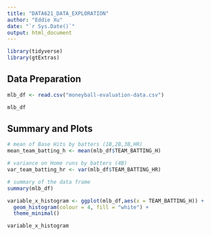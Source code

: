```yaml
---
title: "DATA621_DATA_EXPLORATION"
author: "Eddie Xu"
date: "`r Sys.Date()`"
output: html_document
---
```


```r
library(tidyverse)
library(gtExtras)
```

## Data Preparation

```r
mlb_df <- read.csv("moneyball-evaluation-data.csv")

mlb_df
```

## Summary and Plots
```r
# mean of Base Hits by batters (1B,2B,3B,HR)
mean_team_batting_h <- mean(mlb_df$TEAM_BATTING_H)

# variance on Home runs by batters (4B)
var_team_batting_hr <- var(mlb_df$TEAM_BATTING_HR)

# summary of the data frame
summary(mlb_df)
```

```r
variable_x_histogram <- ggplot(mlb_df,aes(x = TEAM_BATTING_H)) +
  geom_histogram(colour = 4, fill = "white") +
  theme_minimal()

variable_x_histogram
```

```r

```

























